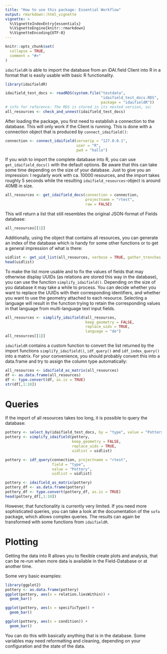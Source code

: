 ```yaml
---
title: "How to use this package: Essential Workflow"
output: rmarkdown::html_vignette
vignette: >
  %\VignetteIndexEntry{essentials}
  %\VignetteEngine{knitr::rmarkdown}
  %\VignetteEncoding{UTF-8}
---
```


```r
knitr::opts_chunk$set(
  collapse = TRUE,
  comment = "#>"
)
```

`idaifieldR` is able to import the database from an iDAI.field Client into R in a format that is easily usable with basic R functionality. 

```r
library(idaifieldR)
```

```r
idaifield_test_docs <- readRDS(system.file("testdata",
                                           "idaifield_test_docs.RDS",
                                           package = "idaifieldR"))
# info for reference: The RDS is stored in its nested version, so:
all_resources <- check_and_unnest(idaifield_test_docs)
```

After loading the package, you first need to establish a connection to the database. This will only work if the Client is running. This is done with a connection object that is produced by `connect_idaifield()`: 

```r
connection <- connect_idaifield(serverip = "127.0.0.1",
                                user = "R",
                                pwd = "hallo")
```

If you wish to import the complete database into R, you can use `get_idaifield_docs()` with the default options. Be aware that this can take some time depending on the size of your database. Just to give you an impression: I regularly work with ca. 10000 resources, and the import takes roughly 5 seconds while the resulting `idaifield_resources`-object is around 40MB in size.

```r
all_resources <- get_idaifield_docs(connection = connection, 
                                    projectname = "rtest",
                                    raw = FALSE)
```

This will return a list that still resembles the original JSON-format of Fields database:
```r
all_resources[[1]]
```

Additionally, using the object that contains all resources, you can generate an index of the database which is handy for some other functions or to get a general impression of what is there:
```r
uidlist <- get_uid_list(all_resources, verbose = TRUE, gather_trenches = TRUE)
head(uidlist)
```

To make the list more usable and to fix the values of fields that may otherwise display UUIDs (as relations are stored this way in the database), you can use the function `simplify_idaifield()`. Depending on the size of you database it may take a while to process. You can decide whether you want to replace the UUIDs with their corresponding identifiers, and whether you want to use the geometry attached to each resource. Selecting a language will result in the function trying to retain the corresponding values in that language from multi-language text input fields.

```r
all_resources <- simplify_idaifield(all_resources, 
                                    keep_geometry = FALSE, 
                                    replace_uids = TRUE,
                                    language = "de")
all_resources[[1]]
```

`idaifieldR` contains a custom function to convert the list returned by the import functions `simplify_idaifield()`, `idf_query()` and `idf_index_query()` into a matrix. For your convenience, you should probably convert this into a data.frame and try to assign the column type automatically: 
```r
all_resources <- idaifield_as_matrix(all_resources)
df <- as.data.frame(all_resources)
df <- type.convert(df, as.is = TRUE)
str(df[,1:10])
```

# Queries 
If the import of all resources takes too long, it is possible to query the database: 
```r
pottery <- select_by(idaifield_test_docs, by = "type", value = "Pottery")
pottery <- simplify_idaifield(pottery, 
                              keep_geometry = FALSE, 
                              replace_uids = TRUE, 
                              uidlist = uidlist)
```

```r
pottery <- idf_query(connection, projectname = "rtest", 
                     field = "type", 
                     value = "Pottery",
                     uidlist = uidlist)
```
```r
pottery <- idaifield_as_matrix(pottery)
pottery_df <- as.data.frame(pottery)
pottery_df <- type.convert(pottery_df, as.is = TRUE)
head(pottery_df[,1:10])
```

However, that functionality is currently very limited. If you need more sophisticated queries, you can take a look at the documentation of the `sofa` package, which allows complex queries. The results can again be transformed with some functions from `idaifieldR`.

# Plotting

Getting the data into R allows you to flexible create plots and analysis, that can be re-run when more data is available in the Field-Database or at another time. 

Some very basic examples:

```r
library(ggplot2)
pottery <- as.data.frame(pottery)
ggplot(pottery, aes(x = relation.liesWithin)) +
  geom_bar()
```


```r
ggplot(pottery, aes(x = specificType)) +
  geom_bar()
```
```r
ggplot(pottery, aes(x = condition)) +
  geom_bar()
```
You can do this with basically anything that is in the database. Some variables may need reformatting and cleaning, depending on your configuration and the state of the data. 
